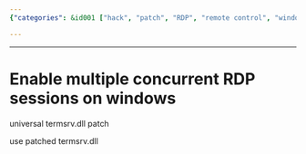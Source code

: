 ```yaml
---
{"categories": &id001 ["hack", "patch", "RDP", "remote control", "windows"], "category": "Windows", "date": "2022-07-01 12:02:25", "description": "This text provides instructions on how to enable the capability for multiple simultaneous Remote Desktop Protocol (RDP) sessions on Windows systems. This can be achieved by utilizing a modified termsrv.dll file, which allows users to connect and access resources concurrently.", "tags": *id001, "title": "Enable multiple concurrent RDP sessions on windows"}

---
```


------

# Enable multiple concurrent RDP sessions on windows

universal termsrv.dll patch

use patched termsrv.dll

